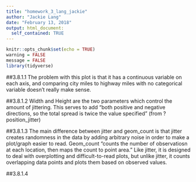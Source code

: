 ```yaml
---
title: "homework_3_lang_jackie"
author: "Jackie Lang"
date: "February 13, 2018"
output: html_document:
  self_contained: TRUE
---
```


```r
knitr::opts_chunk$set(echo = TRUE)
warning = FALSE
message = FALSE
library(tidyverse)
```

##3.8.1.1
The problem with this plot is that it has a continuous variable on each axis, and comparing city miles to highway miles with no categorical variable doesn't really make sense.

##3.8.1.2
Width and Height are the two parameters which control the amount of jittering. This serves to add "both positive and negative directions, so the total spread is twice the value specified" (from ?position_jitter)

##3.8.1.3
The main difference between jitter and geom_count is that jitter creates randomness in the data by adding arbitrary noise in order to make a plot/graph easier to read. Geom_count "counts the number of observatiosn at each location, then maps the count to point area." Like jitter, it is designed to deal with overplotting and difficult-to-read plots, but unlike jitter, it counts overlapping data points and plots them based on observed values.

##3.8.1.4

```r

```